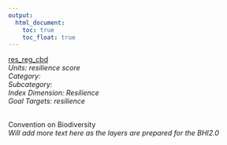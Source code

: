 ```yaml
---
output:
  html_document:
    toc: true
    toc_float: true
---
```


[res_reg_cbd](https://github.com/OHI-Science/bhi/blob/master/baltic/layers/res_reg_cbd_bhi2015.csv)\
*Units: resilience score*\
*Category:*\
*Subcategory:*\
*Index Dimension: Resilience*\
*Goal Targets: resilience*\
<br>

Convention on Biodiversity\
*Will add more text here as the layers are prepared for the BHI2.0*



<br>

